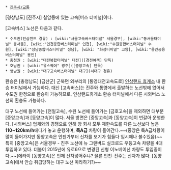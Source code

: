  * [[진주시/교통]]

[경상남도] [진주시] 칠암동에 있는 고속[버스 터미널]이다.

[고속버스] 노선은 다음과 같다.
 * 수도권(인삼랜드 경유) : [wiki:"서울고속버스터미널" 서울경부], [wiki:"동서울터미널" 동서울], [wiki:"인천종합버스터미널" 인천], [wiki:"수원종합버스터미널" 수원], [wiki:"성남종합버스터미널" 성남], [wiki: "화정터미널" 고양], [wiki:"용인공용버스터미널" 용인]
 * 충청권 : [wiki:"대전복합터미널" 대전]([경전여객] 단독) 
 * 호남권 : [wiki:"유스퀘어" 광주]([중앙고속] 단독)
 * 영남권 : [wiki:"대구고속버스터미널" 대구](서대구 경유)

환승은 [충청남도] [금산군] 군북면 외부리의 [통영대전고속도로] [[인삼랜드 휴게소]] 내 환승 터미널에서 가능하다. 대신 [고속버스]는 진주와 통영에서 출발하는 노선밖에 없어서 수도권 한정으로 환승이 가능하므로, 인삼랜드휴게소 환승 터미널에서 다른 시외버스 노선의 환승도 가능하다.

대구 노선에 들어가는 [천일고속], 수원 노선에 들어가는 [금호고속]을 제외하면 대부분 [중앙고속]과 [동양고속]이 많다. 서울 방면은 [중앙고속]과 [동양고속]이 번갈아 운행한다. [시외버스] 업체와의 경쟁으로 인해 양 회사 모두 제한속도를 다른 노선보다 높은 '''110~120km/h'''에다가 놓고 운행하며, '''특A급''' 차량이 들어간다.~~(중앙은 특A급차량이 많이 들어가지만 동양고속은 언젠가부터 신차를 보기가 힘들다 임시때나 볼수있음)~~ 특히 [중앙고속]은 서울경부 - 진주 노선에 뉴 그랜버드 실크로드 우등고속 차량을 4대 투입하고 있다. 더불어 2015년에 유로6으로 변경된 신형 이노베이션 차량도 투입중이다.~~(에라이 [동양고속]은 언제 신차넣어주냐? 물론 인천-진주는 신차가 많다. [동양고속]에서 안습 취급당하는 대구 노선 따라하기?)~~
